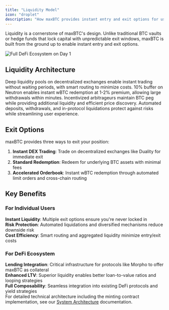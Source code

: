 ```yaml
---
title: "Liquidity Model"
icon: "droplet"
description: "How maxBTC provides instant entry and exit options for users"
---
```


Liquidity is a cornerstone of maxBTC's design. Unlike traditional BTC vaults or hedge funds that lock capital with unpredictable exit windows, maxBTC is built from the ground up to enable instant entry and exit options.

<img src="/images/day1Defi.png" alt="Full DeFi Ecosystem on Day 1" className="w-full rounded-lg mb-4" />

## Liquidity Architecture

<CardGroup cols={2}>
  <Card title="DEX Integrations" icon="arrows-left-right" iconType="duotone">
    Deep liquidity pools on decentralized exchanges enable instant trading without waiting periods, with smart routing to minimize costs.
  </Card>
  
  <Card title="Accelerated Orderbook" icon="bolt" iconType="duotone">
    10% buffer on Neutron enables instant wBTC redemption at 1-2% premium, allowing large withdrawals within minutes.
  </Card>

  <Card title="Arbitrage & Peg Protection" icon="scale-balanced" iconType="duotone">
    Incentivized arbitrageurs maintain BTC peg while providing additional liquidity and efficient price discovery.
  </Card>
  
  <Card title="Automated Operations" icon="gear" iconType="duotone">
    Automated deposits, withdrawals, and in-protocol liquidations protect against risks while streamlining user experience.
  </Card>
</CardGroup>

## Exit Options

maxBTC provides three ways to exit your position:

1. **Instant DEX Trading**: Trade on decentralized exchanges like Duality for immediate exit
2. **Standard Redemption**: Redeem for underlying BTC assets with minimal fees  
3. **Accelerated Orderbook**: Instant wBTC redemption through automated limit orders and cross-chain routing

## Key Benefits

### For Individual Users
<div className="space-y-2 mb-6">
  <div className="flex items-start gap-3 text-sm">
    <div className="w-1.5 h-1.5 bg-amber-400 rounded-full flex-shrink-0 mt-2"></div>
    <span><strong>Instant Liquidity</strong>: Multiple exit options ensure you're never locked in</span>
  </div>
  <div className="flex items-start gap-3 text-sm">
    <div className="w-1.5 h-1.5 bg-amber-400 rounded-full flex-shrink-0 mt-2"></div>
    <span><strong>Risk Protection</strong>: Automated liquidations and diversified mechanisms reduce downside risk</span>
  </div>
  <div className="flex items-start gap-3 text-sm">
    <div className="w-1.5 h-1.5 bg-amber-400 rounded-full flex-shrink-0 mt-2"></div>
    <span><strong>Cost Efficiency</strong>: Smart routing and aggregated liquidity minimize entry/exit costs</span>
  </div>
</div>

### For DeFi Ecosystem
<div className="space-y-2 mb-6">
  <div className="flex items-start gap-3 text-sm">
    <div className="w-1.5 h-1.5 bg-amber-400 rounded-full flex-shrink-0 mt-2"></div>
    <span><strong>Lending Integration</strong>: Critical infrastructure for protocols like Morpho to offer maxBTC as collateral</span>
  </div>
  <div className="flex items-start gap-3 text-sm">
    <div className="w-1.5 h-1.5 bg-amber-400 rounded-full flex-shrink-0 mt-2"></div>
    <span><strong>Enhanced LTV</strong>: Superior liquidity enables better loan-to-value ratios and looping strategies</span>
  </div>
  <div className="flex items-start gap-3 text-sm">
    <div className="w-1.5 h-1.5 bg-amber-400 rounded-full flex-shrink-0 mt-2"></div>
    <span><strong>Full Composability</strong>: Seamless integration into existing DeFi protocols and yield strategies</span>
  </div>
</div>

<Note>
  For detailed technical architecture including the minting contract implementation, see our <a href="/technical/architecture" className="text-amber-600 hover:text-amber-500 font-medium">System Architecture</a> documentation.
</Note>

